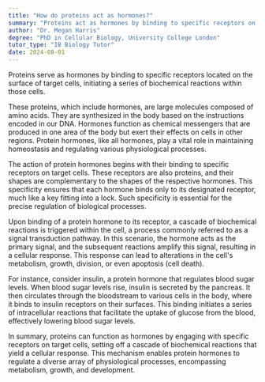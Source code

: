 ```yaml
---
title: "How do proteins act as hormones?"
summary: "Proteins act as hormones by binding to specific receptors on target cells, triggering a cascade of biochemical reactions within the cell."
author: "Dr. Megan Harris"
degree: "PhD in Cellular Biology, University College London"
tutor_type: "IB Biology Tutor"
date: 2024-08-01
---
```


Proteins serve as hormones by binding to specific receptors located on the surface of target cells, initiating a series of biochemical reactions within those cells.

These proteins, which include hormones, are large molecules composed of amino acids. They are synthesized in the body based on the instructions encoded in our DNA. Hormones function as chemical messengers that are produced in one area of the body but exert their effects on cells in other regions. Protein hormones, like all hormones, play a vital role in maintaining homeostasis and regulating various physiological processes.

The action of protein hormones begins with their binding to specific receptors on target cells. These receptors are also proteins, and their shapes are complementary to the shapes of the respective hormones. This specificity ensures that each hormone binds only to its designated receptor, much like a key fitting into a lock. Such specificity is essential for the precise regulation of biological processes.

Upon binding of a protein hormone to its receptor, a cascade of biochemical reactions is triggered within the cell, a process commonly referred to as a signal transduction pathway. In this scenario, the hormone acts as the primary signal, and the subsequent reactions amplify this signal, resulting in a cellular response. This response can lead to alterations in the cell's metabolism, growth, division, or even apoptosis (cell death).

For instance, consider insulin, a protein hormone that regulates blood sugar levels. When blood sugar levels rise, insulin is secreted by the pancreas. It then circulates through the bloodstream to various cells in the body, where it binds to insulin receptors on their surfaces. This binding initiates a series of intracellular reactions that facilitate the uptake of glucose from the blood, effectively lowering blood sugar levels.

In summary, proteins can function as hormones by engaging with specific receptors on target cells, setting off a cascade of biochemical reactions that yield a cellular response. This mechanism enables protein hormones to regulate a diverse array of physiological processes, encompassing metabolism, growth, and development.
    